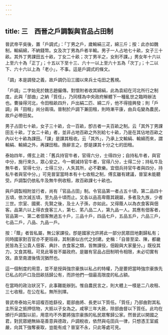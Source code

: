 ```yaml
---
---
---
```

title: 三　西晉之戶調製與官品占田制
---




晉武帝平吳後，置「戶調式」：「丁男之戶，歲輸絹三疋，綿三斤；按：此亦如魏制，輸絹綿，不納錢幣。女及次丁男為戶者半輸。男子一人占地七十畝，女子三十畝。其外丁男課田五十畝，丁女二十畝；次丁男半之，女則不課。」男女年十六以上至六十為「正丁」；十五以下至十三、六十一以上至六十五為「次丁」；十二以下、六十六以上為「老小」，不事。這是戶調式的條文。

「調」本是調發之義，故戶調仍沿三國以來兵士屯田之舊規。

「戶調」二字始見於魏志趙儼傳。對懷附者收其綿絹，此為袁紹在河北所行之制度。此與「部曲」之納「質任」，乃同樣為中央政府解體下一種亂世之臨時辦法也。曹操得河北，令田租畝四升，戶出絹二匹、綿二斤，他不得擅興發；則「戶調」與「田租」尚分兩項。晉制於戶調下兼田租，則時漸平康，由兵屯變為農民，故戶必帶田矣。

男子占田七十畝，女子三十畝，合一百畝，卽古者一夫百畝之制。云「其外丁男課田五十畝，丁女二十畝」者，並非占地百畝之外別給七十畝，乃是在其佔地百畝之內以七十畝為課田。「課」是課其租收。云「其外」，乃承上文輸絹、輸綿而來，謂輸絹、輸綿之外，再課田租。換辭言之，卽是課其十分之七的田租。

泰始四年，傅玄上疏：「舊兵持官牛者，官得六分，士得四分；自持私牛者，與官中分，施行來久，眾心安之。今一朝減持官牛者，官得八分，士得二分；持私牛及無牛者，官得七分，士得三分，人失其所，必不歡樂。宜佃兵持官牛者與四分，持私牛者與官中分。」可見晉室當時本有十七收租之制，傅玄雖有建議，晉室未能聽受。戶調製仍依私牛及無牛例收租，故百畝課七十畝也。

與戶調製相附並行者，尚有「官品占田」制。令官品第一者占五十頃，第二品四十五頃，依次減五頃，至九品十頃而止。又各以品高卑蔭其親屬，多者及九族，少者三世。宗室、國賓、先賢之後，及士人子孫，亦如此。又得蔭人以為衣食客與佃客。品第六以上得衣食客三人，第七、笫八品二人，第九品一人。其應有佃客者，官品第一、第二者佃客無過五十戶，三品十戶，四品七戶，五品五戶，六品三戶，七品二戶，八品、九品一戶。

按：「蔭」者皆私屬，無公家課役。卽是國家允許將此一部分民眾田地劃歸私有；同時國家對百官亦不更班祿，其制甚似古代之封建。史稱：「自晉至梁、陳，都畿民皆為王公貴人佃客、典計、衣食客之類，皆無課役，佃穀與大家量分。」既役其力，又食其租。可見此等皆不屬政府。是雖有官品占田制明令相限，未必切實有效。直至南渡後情況猶然也。

這一個制度的用意，並不是授與強宗豪族以私占的特權，乃是要把當時強宗豪族先已私占的戶口及田畝括歸公有，而許他們一個最高限度的私占額。

在當時的政治狀況下，此事難能辦到。惟自農民言之，則大體上一樣是二八收租、三七收租，在公在私，無所別擇。

晉武帝泰始元年詔複百姓繇役，罷部曲將、長吏以下質任。「質任」乃部曲對其私主所呈之抵押信物，大抵以子女為之。咸寧三年大赦，除部曲督以下質任。此均在頒行戶調製以前，用意均不外要將強宗豪族的私民眾奪歸公家。然晉武以開國之君，對民眾絕無絲亳善意與德政，戶調稅收，依然與屯田兵一律，只想憑王室威嚴，向其下強奪豪取，豈能有成？晉室不永，只此等處可見。